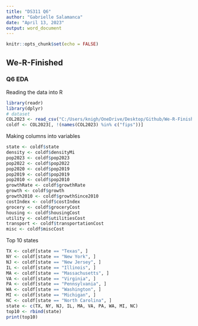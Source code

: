 ```yaml
---
title: "DS311 Q6"
author: "Gabrielle Salamanca"
date: "April 13, 2023"
output: word_document
---
```


```r
knitr::opts_chunk$set(echo = FALSE)
```

## We-R-Finished

### Q6 EDA

Reading the data into R

```r
library(readr)
library(dplyr)
# dataset
COL2023 <- read_csv("C:/Users/knigh/OneDrive/Desktop/Github/We-R-Finished/CostOfLiving2023.csv", show_col_types = FALSE)
coldf <- COL2023[, !(names(COL2023) %in% c("fips"))]
```

Making columns into variables

```r
state <- coldf$state
density <- coldf$densityMi
pop2023 <- coldf$pop2023
pop2022 <- coldf$pop2022
pop2020 <- coldf$pop2019
pop2019 <- coldf$pop2019
pop2010 <- coldf$pop2010
growthRate <- coldf$growthRate
growth <- coldf$growth
growth2010 <- coldf$growthSince2010
costIndex <- coldf$costIndex
grocery <- coldf$groceryCost
housing <- coldf$housingCost
utility <- coldf$utilitiesCost
transport <- coldf$transportationCost
misc <- coldf$miscCost
```

Top 10 states

```r
TX <- coldf[state == "Texas", ]
NY <- coldf[state == "New York", ]
NJ <- coldf[state == "New Jersey", ]
IL <- coldf[state == "Illinois", ]
MA <- coldf[state == "Massachusetts", ]
VA <- coldf[state == "Virginia", ]
PA <- coldf[state == "Pennsylvania", ]
WA <- coldf[state == "Washington", ]
MI <- coldf[state == "Michigan", ]
NC <- coldf[state == "North Carolina", ]
state <- c(TX, NY, NJ, IL, MA, VA, PA, WA, MI, NC)
top10 <- rbind(state)
print(top10)
```


```r
```
